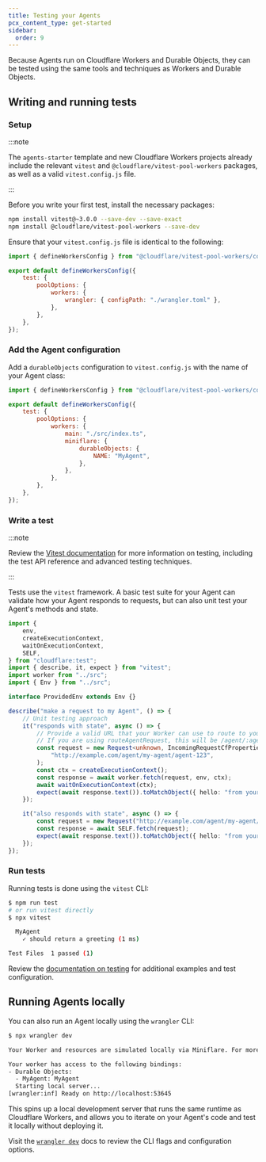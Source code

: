 ```yaml
---
title: Testing your Agents
pcx_content_type: get-started
sidebar:
  order: 9
---
```



Because Agents run on Cloudflare Workers and Durable Objects, they can be tested using the same tools and techniques as Workers and Durable Objects.

## Writing and running tests

### Setup

:::note

The `agents-starter` template and new Cloudflare Workers projects already include the relevant `vitest` and `@cloudflare/vitest-pool-workers` packages, as well as a valid `vitest.config.js` file.

:::

Before you write your first test, install the necessary packages:

```sh
npm install vitest@~3.0.0 --save-dev --save-exact
npm install @cloudflare/vitest-pool-workers --save-dev
```

Ensure that your `vitest.config.js` file is identical to the following:

```js
import { defineWorkersConfig } from "@cloudflare/vitest-pool-workers/config";

export default defineWorkersConfig({
	test: {
		poolOptions: {
			workers: {
				wrangler: { configPath: "./wrangler.toml" },
			},
		},
	},
});
```

### Add the Agent configuration

Add a `durableObjects` configuration to `vitest.config.js` with the name of your Agent class:

```js
import { defineWorkersConfig } from "@cloudflare/vitest-pool-workers/config";

export default defineWorkersConfig({
	test: {
		poolOptions: {
			workers: {
				main: "./src/index.ts",
				miniflare: {
					durableObjects: {
						NAME: "MyAgent",
					},
				},
			},
		},
	},
});
```

### Write a test

:::note

Review the [Vitest documentation](https://vitest.dev/) for more information on testing, including the test API reference and advanced testing techniques.

:::

Tests use the `vitest` framework. A basic test suite for your Agent can validate how your Agent responds to requests, but can also unit test your Agent's methods and state.

```ts
import {
	env,
	createExecutionContext,
	waitOnExecutionContext,
	SELF,
} from "cloudflare:test";
import { describe, it, expect } from "vitest";
import worker from "../src";
import { Env } from "../src";

interface ProvidedEnv extends Env {}

describe("make a request to my Agent", () => {
	// Unit testing approach
	it("responds with state", async () => {
		// Provide a valid URL that your Worker can use to route to your Agent
		// If you are using routeAgentRequest, this will be /agent/:agent/:name
		const request = new Request<unknown, IncomingRequestCfProperties>(
			"http://example.com/agent/my-agent/agent-123",
		);
		const ctx = createExecutionContext();
		const response = await worker.fetch(request, env, ctx);
		await waitOnExecutionContext(ctx);
		expect(await response.text()).toMatchObject({ hello: "from your agent" });
	});

	it("also responds with state", async () => {
		const request = new Request("http://example.com/agent/my-agent/agent-123");
		const response = await SELF.fetch(request);
		expect(await response.text()).toMatchObject({ hello: "from your agent" });
	});
});
```

### Run tests

Running tests is done using the `vitest` CLI:

```sh
$ npm run test
# or run vitest directly
$ npx vitest
```

```sh output
  MyAgent
    ✓ should return a greeting (1 ms)

Test Files  1 passed (1)
```

Review the [documentation on testing](/workers/testing/vitest-integration/write-your-first-test/) for additional examples and test configuration.

## Running Agents locally

You can also run an Agent locally using the `wrangler` CLI:

```sh
$ npx wrangler dev
```

```sh output
Your Worker and resources are simulated locally via Miniflare. For more information, see: https://developers.cloudflare.com/workers/testing/local-development.

Your worker has access to the following bindings:
- Durable Objects:
  - MyAgent: MyAgent
  Starting local server...
[wrangler:inf] Ready on http://localhost:53645
```

This spins up a local development server that runs the same runtime as Cloudflare Workers, and allows you to iterate on your Agent's code and test it locally without deploying it.

Visit the [`wrangler dev`](https://developers.cloudflare.com/workers/wrangler/commands/#dev) docs to review the CLI flags and configuration options.
